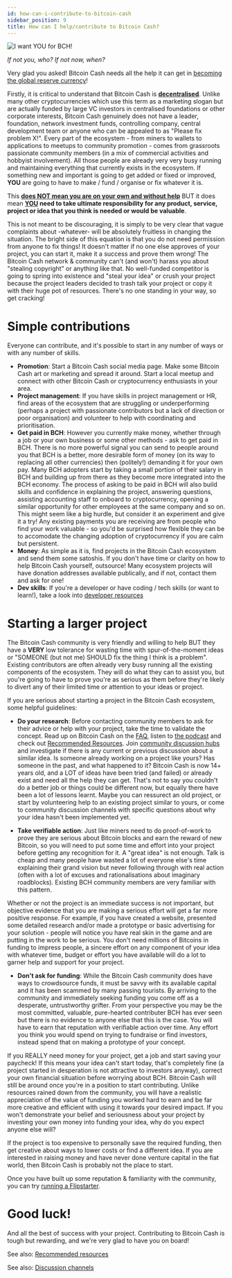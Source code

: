 ```yaml
---
id: how-can-i-contribute-to-bitcoin-cash
sidebar_position: 9
title: How can I help/contribute to Bitcoin Cash?
---
```



<img src={someoneUrl} alt="I want YOU for BCH!" />

_If not you, who? If not now, when?_

Very glad you asked! Bitcoin Cash needs all the help it can get in [becoming the global reserve currency](/faqs/Podcast/what-do-you-mean-global-reserve-currency)!

Firstly, it is critical to understand that Bitcoin Cash is [**decentralised**](/faqs/BCH/how-does-BCH-governance-work). Unlike many other cryptocurrencies which use this term as a marketing slogan but are actually funded by large VC investors in centralised foundations or other corporate interests, Bitcoin Cash genuinely does not have a leader, foundation, network investment funds, controlling company, central development team or anyone who can be appealed to as "Please fix problem X!". Every part of the ecosystem - from miners to wallets to applications to meetups to community promotion - comes from grassroots passionate community members (in a mix of commercial activities and hobbyist involvement). All those people are already very very busy running and maintaining everything that currently exists in the ecosystem. If something new and important is going to get added or fixed or improved, **YOU** are going to have to make / fund / organise or fix whatever it is.

This **<u>does NOT mean you are on your own and without help</u>** BUT it does mean **<u>YOU</u> need to take ultimate responsibility for any product, service, project or idea that you think is needed or would be valuable**.

This is not meant to be discouraging, it is simply to be very clear that vague complaints about -whatever- will be absolutely fruitless in changing the situation. The bright side of this equation is that you do not need permission from anyone to fix things! It doesn't matter if no one else approves of your project, you can start it, make it a success and prove them wrong! The Bitcoin Cash network & community can't (and won't) harass you about "stealing copyright" or anything like that. No well-funded competitor is going to spring into existence and "steal your idea" or crush your project because the project leaders decided to trash talk your project or copy it with their huge pot of resources. There's no one standing in your way, so get cracking!

# Simple contributions

Everyone can contribute, and it's possible to start in any number of ways or with any number of skills.

- **Promotion**: Start a Bitcoin Cash social media page. Make some Bitcoin Cash art or marketing and spread it around. Start a local meetup and connect with other Bitcoin Cash or cryptocurrency enthusiasts in your area.
- **Project management**: If you have skills in project management or HR, find areas of the ecosystem that are struggling or underperforming (perhaps a project with passionate contributors but a lack of direction or poor organisation) and volunteer to help with coordinating and prioritisation.
- **Get paid in BCH**: However you currently make money, whether through a job or your own business or some other methods - ask to get paid in BCH. There is no more powerful signal you can send to people around you that BCH is a better, more desirable form of money (on its way to replacing all other currencies) then (politely!) demanding it for your own pay. Many BCH adopters start by taking a small portion of their salary in BCH and building up from there as they become more integrated into the BCH economy. The process of asking to be paid in BCH will also build skills and confidence in explaining the project, answering questions, assisting accounting staff to onboard to cryptocurrency, opening a similar opportunity for other employees at the same company and so on. This might seem like a big hurdle, but consider it an experiment and give it a try! Any existing payments you are receiving are from people who find your work valuable - so you'd be surprised how flexible they can be to accomodate the changing adoption of cryptocurrency if you are calm but persistent.
- **Money**: As simple as it is, find projects in the Bitcoin Cash ecosystem and send them some satoshis. If you don't have time or clarity on how to help Bitcoin Cash yourself, outsource! Many ecosystem projects will have donation addresses available publically, and if not, contact them and ask for one!
- **Dev skills**: If you're a developer or have coding / tech skills (or want to learn!), take a look into [developer resources](/code#bch-developer-community)

# Starting a larger project

The Bitcoin Cash community is very friendly and willing to help BUT they have a **VERY** low tolerance for wasting time with spur-of-the-moment ideas or "SOMEONE (but not me) SHOULD fix the thing I think is a problem". Existing contributors are often already very busy running all the existing components of the ecosystem. They will do what they can to assist you, but you're going to have to prove you're as serious as them before they're likely to divert any of their limited time or attention to your ideas or project.

If you are serious about starting a project in the Bitcoin Cash ecosystem, some helpful guidelines:

- **Do your research**: Before contacting community members to ask for their advice or help with your project, take the time to validate the concept. Read up on Bitcoin Cash on the [FAQ](/faqs), listen to [the podcast](/docs/welcome) and check out [Recommended Resources](/recommended). Join [community discussion hubs](/recommended#discussion) and investigate if there is any current or previous discussion about a similar idea. Is someone already working on a project like yours? Has someone in the past, and what happened to it? Bitcoin Cash is now 14+ years old, and a LOT of ideas have been tried (and failed) or already exist and need all the help they can get. That's not to say you couldn't do a better job or things could be different now, but equally there have been a lot of lessons learnt. Maybe you can ressurect an old project, or start by volunteering help to an existing project similar to yours, or come to community discussion channels with specific questions about why your idea hasn't been implemented yet.

- **Take verifiable action**: Just like miners need to do proof-of-work to prove they are serious about Bitcoin blocks and earn the reward of new Bitcoin, so you will need to put some time and effort into your project before getting any recognition for it. A "great idea" is not enough. Talk is cheap and many people have wasted a lot of everyone else's time explaining their grand vision but never following through with real action (often with a lot of excuses and rationalisations about imaginary roadblocks). Existing BCH community members are very familiar with this pattern.

Whether or not the project is an immediate success is not important, but objective evidence that you are making a serious effort will get a far more positive response. For example, if you have created a website, presented some detailed research and/or made a prototype or basic advertising for your solution - people will notice you have real skin in the game and are putting in the work to be serious. You don't need millions of Bitcoins in funding to impress people, a sincere effort on any component of your idea with whatever time, budget or effort you have available will do a lot to garner help and support for your project.

- **Don't ask for funding**: While the Bitcoin Cash community does have ways to crowdsource funds, it must be savvy with its available capital and it has been scammed by many passing tourists. By arriving to the community and immediately seeking funding you come off as a desperate, untrustworthy grifter. From your perspective you may be the most committed, valuable, pure-hearted contributer BCH has ever seen but there is no evidence to anyone else that this is the case. You will have to earn that reputation with verifiable action over time. Any effort you think you would spend on trying to fundraise or find investors, instead spend that on making a prototype of your concept.

If you REALLY need money for your project, get a job and start saving your paycheck! If this means your idea can't start today, that's completely fine (a project started in desperation is not attractive to investors anyway), correct your own financial situation before worrying about BCH. Bitcoin Cash will still be around once you're in a position to start contributing. Unlike resources rained down from the community, you will have a realistic appreciation of the value of funding you worked hard to earn and be far more creative and efficient with using it towards your desired impact. If you won't demonstrate your belief and seriousness about your project by investing your own money into funding your idea, why do you expect anyone else will?

If the project is too expensive to personally save the required funding, then get creative about ways to lower costs or find a different idea. If you are interested in raising money and have never done venture capital in the fiat world, then Bitcoin Cash is probably not the place to start.

Once you have built up some reputation & familiarity with the community, you can try [running a Flipstarter](/faqs/Tech/what-is-flipstarter).

# Good luck!

And all the best of success with your project. Contributing to Bitcoin Cash is tough but rewarding, and we're very glad to have you on board!

See also: [Recommended resources](/recommended)

See also: [Discussion channels](/recommended#discussion)

